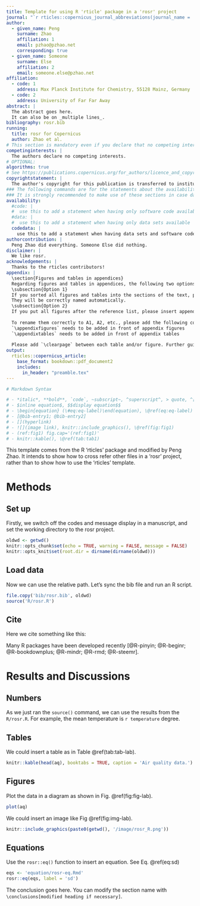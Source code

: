```yaml
---
title: Template for using R 'rticle' package in a 'rosr' project
journal: "`r rticles::copernicus_journal_abbreviations(journal_name = 'communication')`"
author:
  - given_name: Peng
    surname: Zhao
    affiliation: 1
    email: pzhao@pzhao.net
    corresponding: true
  - given_name: Someone
    surname: Else
    affiliation: 2
    email: someone.else@pzhao.net
affiliation:
  - code: 1
    address: Max Planck Institute for Chemistry, 55128 Mainz, Germany
  - code: 2
    address: University of Far Far Away
abstract: |
  The abstract goes here.
  It can also be on _multiple lines_.
bibliography: rosr.bib
running:
  title: rosr for Copernicus
  author: Zhao et al.
# This section is mandatory even if you declare that no competing interests are present.
competinginterests: |
  The authors declare no competing interests.
# OPTIONAL:
algorithms: true
# See https://publications.copernicus.org/for_authors/licence_and_copyright.html, normally used for transferring the copyright, if needed.
copyrightstatement: |
  The author's copyright for this publication is transferred to institution/company.
### The following commands are for the statements about the availability of data sets and/or software code corresponding to the manuscript.
### It is strongly recommended to make use of these sections in case data sets and/or software code have been part of your research the article is based on.
availability:
  #code: |
  #  use this to add a statement when having only software code available
  #data: |
  #  use this to add a statement when having only data sets available
  codedata: |
    use this to add a statement when having data sets and software code available
authorcontribution: |
  Peng Zhao did everything. Someone Else did nothing.
disclaimer: |
  We like rosr.
acknowledgements: |
  Thanks to the rticles contributors!
appendix: |
  \section{Figures and tables in appendices}
  Regarding figures and tables in appendices, the following two options are possible depending on your general handling of figures and tables in the manuscript environment:
  \subsection{Option 1}
  If you sorted all figures and tables into the sections of the text, please also sort the appendix figures and appendix tables into the respective appendix sections.
  They will be correctly named automatically.
  \subsection{Option 2}
  If you put all figures after the reference list, please insert appendix tables and figures after the normal tables and figures.
  
  To rename them correctly to A1, A2, etc., please add the following commands in front of them:
  `\appendixfigures` needs to be added in front of appendix figures
  `\appendixtables` needs to be added in front of appendix tables
  
  Please add `\clearpage` between each table and/or figure. Further guidelines on figures and tables can be found below.
output:
  rticles::copernicus_article:
    base_format: bookdown::pdf_document2
    includes: 
      in_header: "preamble.tex"
---
```


```r
# Markdown Syntax

# - *italic*, **bold**, `code`, ~subscript~, ^superscript^, > quote, ^[footnote]
# - $inline equation$, $$display equation$$
# - \begin{equation} (\#eq:eq-label)\end(equation), \@ref(eq:eq-label)
# - [@bib-entry1; @bib-entry2]
# - [](hyperlink)
# - ![](image link), knitr::include_graphics(), \@ref(fig:fig1)
# - (ref:fig1) fig.cap='(ref:fig1)'
# - knitr::kable(), \@ref(tab:tab1)
```


\introduction

This template comes from the R 'rticles' package and modified by Peng Zhao. It intends to show how to cross refer other files in a 'rosr' project, rather than to show how to use the 'rticles' template.


# Methods

## Set up

Firstly, we switch off the codes and message display in a manuscript, and set the working directory to the rosr project.

```r
oldwd <- getwd()
knitr::opts_chunk$set(echo = TRUE, warning = FALSE, message = FALSE) 
knitr::opts_knit$set(root.dir = dirname(dirname(oldwd)))
```

## Load data

Now we can use the relative path. Let's sync the bib file and run an R script.

```r
file.copy('bib/rosr.bib', oldwd)
source('R/rosr.R')
```

## Cite

Here we cite something like this:

Many R packages have been developed recently [@R-pinyin; @R-beginr; @R-bookdownplus; @R-mindr; @R-rmd; @R-steemr].

# Results and Discussions

## Numbers

As we just ran the `source()` command, we can use the results from the `R/rosr.R`. For example, the mean temperature is `r temperature` degree.

## Tables

We could insert a table as in Table \@ref(tab:tab-lab).

```r
knitr::kable(head(aq), booktabs = TRUE, caption = 'Air quality data.')
```

## Figures

Plot the data in a diagram as shown in Fig. \@ref(fig:fig-lab).

```r
plot(aq)
```

We could insert an image like Fig \@ref(fig:img-lab).

```r
knitr::include_graphics(paste0(getwd(), '/image/rosr_R.png'))
```

## Equations

Use the `rosr::eq()` function to insert an equation. See Eq. \@ref(eq:sd)

```r
eqs <- 'equation/rosr-eq.Rmd'
rosr::eq(eqs, label = 'sd')
```

\conclusions

The conclusion goes here.
You can modify the section name with  `\conclusions[modified heading if necessary]`.

